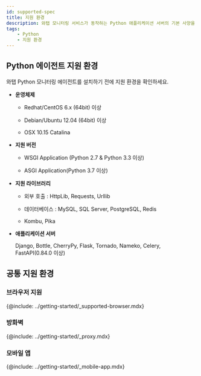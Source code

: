 ```yaml
---
id: supported-spec
title: 지원 환경
description: 와탭 모니터링 서비스가 동작하는 Python 애플리케이션 서버의 기본 사양을 알아보세요.
tags:
    - Python
    - 지원 환경
---
```


## Python 에이전트 지원 환경

와탭 Python 모니터링 에이전트를 설치하기 전에 지원 환경을 확인하세요.

* **운영체제**

    * Redhat/CentOS 6.x (64bit) 이상

    * Debian/Ubuntu 12.04 (64bit) 이상

    * OSX 10.15 Catalina

* **지원 버전**

    * WSGI Application (Python 2.7 & Python 3.3 이상)

    * ASGI Application(Python 3.7 이상)

* **지원 라이브러리**

    * 외부 호출 : HttpLib, Requests, Urllib

    * 데이터베이스 : MySQL, SQL Server, PostgreSQL, Redis
    
    * Kombu, Pika

* **애플리케이션 서버**

  Django, Bottle, CherryPy, Flask, Tornado, Nameko, Celery, FastAPI(0.84.0 이상)

## 공통 지원 환경

### 브라우저 지원

{@include: ../getting-started/_supported-browser.mdx}  

### 방화벽

{@include: ../getting-started/_proxy.mdx}  

### 모바일 앱

{@include: ../getting-started/_mobile-app.mdx}  